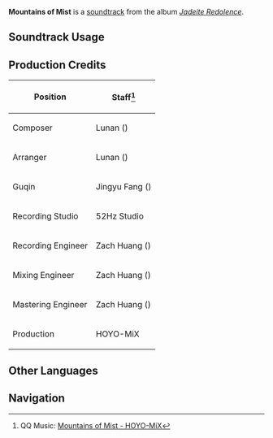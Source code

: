 {{Soundtrack Infobox
|image          = Jadeite Redolence.png
|album          = Jadeite Redolence
|disc           = 1
|number         = 16
|featured       =
|featured2      =
|featured3      =
|featured_disc  =
|featured_disc2 =
|featured_disc3 =
|youtube_id     = frkjAwSIDRk
|spotify_id     = 4ti00hygdH8VykOtxXhkpR
|previous       = On a Remote Trail
|next           = A Jade-Like Ode
}}
'''Mountains of Mist''' is a [[soundtrack]] from the album ''[[Jadeite Redolence]]''.

==Soundtrack Usage==
{{Soundtrack Usage
|location = Chenyu Vale//day
}}
<!--
==Other Arrangements==
{{Files by Category Gallery|Media Using an Unreleased Arrangement of {{subst:#titleparts:{{subst:PAGENAME}}}} Soundtrack}}
-->
==Production Credits==
{| class="wikitable sortable"
|-
! Position
! Staff<ref>QQ Music: [https://y.qq.com/n/ryqq/songDetail/00269CGY2PvLhY {{zh|远山笼宿雾}} Mountains of Mist - HOYO-MiX]</ref>
|-
! Composer
| Lunan ({{zh|路南}})
|-
! Arranger
| Lunan ({{zh|路南}})
|-
! Guqin
| Jingyu Fang ({{zh|方静宇}})
|-
! Recording Studio
| 52Hz Studio
|-
! Recording Engineer
| Zach Huang ({{zh|黄巍}})
|-
! Mixing Engineer
| Zach Huang ({{zh|黄巍}})
|-
! Mastering Engineer
| Zach Huang ({{zh|黄巍}})
|-
! Production
| HOYO-MiX
|}
<!--
==Trivia==
-->
==Other Languages==
{{Other Languages|default_hidden=1
|en       = Mountains of Mist
|zhs      = 远山笼宿雾
|zhs_rm   = Yuǎnshān Lǒng Sùwù
|zht      = 遠山籠宿霧
|zht_rm   = Yuǎnshān Lóng Sùwù
|zh_tl    = 
|ja       = 霧の山々
|ja_rm    = Kiri no Yamayama
|ja_tl    = 
}}
<!--
==References==
{{Reflist}}
-->

==Navigation==
{{Soundtrack Navbox|Jadeite Redolence}}